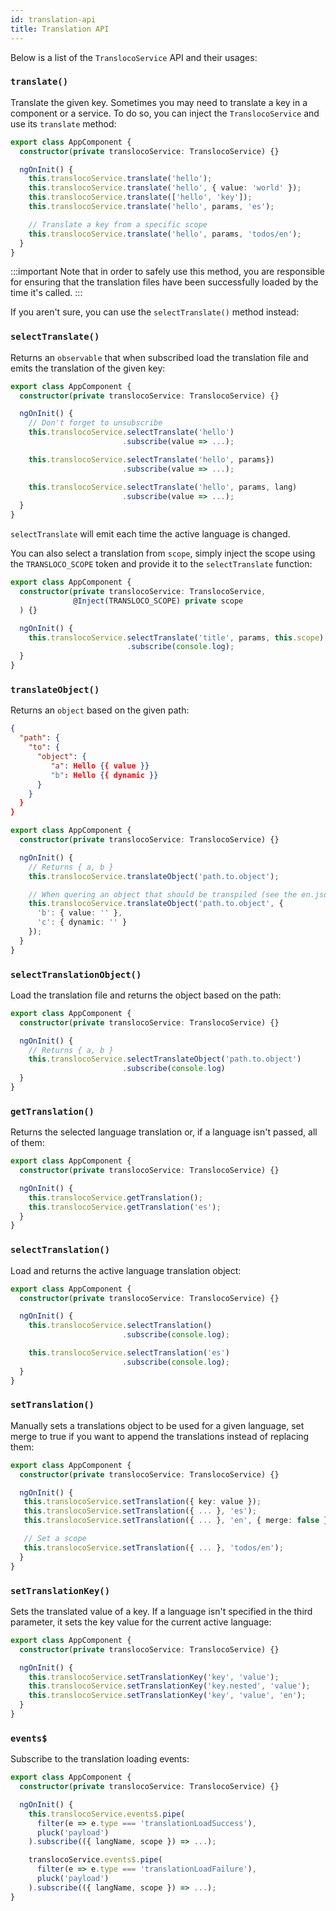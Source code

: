 ```yaml
---
id: translation-api
title: Translation API
---
```


Below is a list of the `TranslocoService` API and their usages:

### `translate()`
Translate the given key. Sometimes you may need to translate a key in a component or a service. To do so, you can inject the `TranslocoService` and use its `translate` method:
```ts title="app.component.ts"
export class AppComponent {
  constructor(private translocoService: TranslocoService) {}

  ngOnInit() {
    this.translocoService.translate('hello');
    this.translocoService.translate('hello', { value: 'world' });
    this.translocoService.translate(['hello', 'key']);
    this.translocoService.translate('hello', params, 'es');

    // Translate a key from a specific scope
    this.translocoService.translate('hello', params, 'todos/en');
  }
}
```

:::important
Note that in order to safely use this method, you are responsible for ensuring that the translation files have been successfully loaded by the time it's called.
:::

If you aren't sure, you can use the `selectTranslate()` method instead:

### `selectTranslate()`
Returns an `observable` that when subscribed load the translation file and emits the translation of the given key:

```ts title="app.component.ts"
export class AppComponent {
  constructor(private translocoService: TranslocoService) {}

  ngOnInit() {
    // Don't forget to unsubscribe
    this.translocoService.selectTranslate('hello')
                         .subscribe(value => ...);

    this.translocoService.selectTranslate('hello', params})
                         .subscribe(value => ...);

    this.translocoService.selectTranslate('hello', params, lang)
                         .subscribe(value => ...);
  }
}
```

`selectTranslate` will emit each time the active language is changed.

You can also select a translation from `scope`, simply inject the scope using the `TRANSLOCO_SCOPE` token
and provide it to the `selectTranslate` function:

```ts title="app.component.ts"
export class AppComponent {
  constructor(private translocoService: TranslocoService,
              @Inject(TRANSLOCO_SCOPE) private scope
  ) {}

  ngOnInit() {
    this.translocoService.selectTranslate('title', params, this.scope)
                          .subscribe(console.log);
  }
}
```

### `translateObject()`
Returns an `object` based on the given path:

```json title="en.json"
{
  "path": {
    "to": {
      "object": {
         "a": Hello {{ value }}
         "b": Hello {{ dynamic }}
      }
    }
  }
}
```

```ts title="app.component.ts"
export class AppComponent {
  constructor(private translocoService: TranslocoService) {}

  ngOnInit() {
    // Returns { a, b }
    this.translocoService.translateObject('path.to.object');

    // When quering an object that should be transpiled (see the en.json file)
    this.translocoService.translateObject('path.to.object', {
      'b': { value: '' },
      'c': { dynamic: '' }
    });
  }
}
```

### `selectTranslationObject()`
Load the translation file and returns the object based on the path:
```ts title="app.component.ts"
export class AppComponent {
  constructor(private translocoService: TranslocoService) {}

  ngOnInit() {
    // Returns { a, b }
    this.translocoService.selectTranslateObject('path.to.object')
                         .subscribe(console.log)
  }
}
```

### `getTranslation()`
Returns the selected language translation or, if a language isn't passed, all of them:
```ts title="app.component.ts"
export class AppComponent {
  constructor(private translocoService: TranslocoService) {}

  ngOnInit() {
    this.translocoService.getTranslation();
    this.translocoService.getTranslation('es');
  }
}
```

### `selectTranslation()`
Load and returns the active language translation object:

```ts title="app.component.ts"
export class AppComponent {
  constructor(private translocoService: TranslocoService) {}

  ngOnInit() {
    this.translocoService.selectTranslation()
                         .subscribe(console.log);

    this.translocoService.selectTranslation('es')
                         .subscribe(console.log);
  }
}
```

### `setTranslation()`
Manually sets a translations object to be used for a given language, set merge to true if you want to append the translations instead of replacing them:

```ts title="app.component.ts"
export class AppComponent {
  constructor(private translocoService: TranslocoService) {}

  ngOnInit() {
   this.translocoService.setTranslation({ key: value });
   this.translocoService.setTranslation({ ... }, 'es');
   this.translocoService.setTranslation({ ... }, 'en', { merge: false } );

   // Set a scope
   this.translocoService.setTranslation({ ... }, 'todos/en');
  }
}
```

### `setTranslationKey()`
Sets the translated value of a key. If a language isn't specified in the third parameter, it sets the key value for the current active language:
```ts title="app.component.ts"
export class AppComponent {
  constructor(private translocoService: TranslocoService) {}

  ngOnInit() {
    this.translocoService.setTranslationKey('key', 'value');
    this.translocoService.setTranslationKey('key.nested', 'value');
    this.translocoService.setTranslationKey('key', 'value', 'en');
  }
}
```

### `events$`
Subscribe to the translation loading events:

```ts title="app.component.ts"
export class AppComponent {
  constructor(private translocoService: TranslocoService) {}

  ngOnInit() {
    this.translocoService.events$.pipe(
      filter(e => e.type === 'translationLoadSuccess'),
      pluck('payload')
    ).subscribe(({ langName, scope }) => ...);

    translocoService.events$.pipe(
      filter(e => e.type === 'translationLoadFailure'),
      pluck('payload')
    ).subscribe(({ langName, scope }) => ...);
}
```
